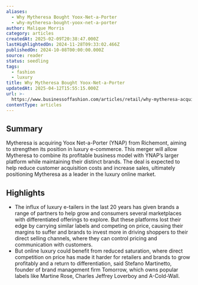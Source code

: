 ```yaml
---
aliases:
  - Why Mytheresa Bought Yoox-Net-a-Porter
  - why-mytheresa-bought-yoox-net-a-porter
author: Malique Morris
category: articles
createdAt: 2025-02-09T20:38:47.000Z
lastHighlightedOn: 2024-11-28T09:33:02.466Z
publishedOn: 2024-10-08T00:00:00.000Z
source: reader
status: seedling
tags:
  - fashion
  - luxury
title: Why Mytheresa Bought Yoox-Net-a-Porter
updatedAt: 2025-04-12T15:55:15.000Z
url: >-
  https://www.businessoffashion.com/articles/retail/why-mytheresa-acquired-yoox-net-a-porter/?utm_source=futureplus.beehiiv.com&utm_medium=newsletter&utm_campaign=future-fridays-issue33&_bhlid=d05d3fffd857b7f1fd08dce0b051319809e83666&__readwiseLocation=
contentType: articles
---
```

## Summary

Mytheresa is acquiring Yoox Net-a-Porter (YNAP) from Richemont, aiming to strengthen its position in luxury e-commerce. This merger will allow Mytheresa to combine its profitable business model with YNAP’s larger platform while maintaining their distinct brands. The deal is expected to help reduce customer acquisition costs and increase sales, ultimately positioning Mytheresa as a leader in the luxury online market.

## Highlights

- The influx of luxury e-tailers in the last 20 years has given brands a range of partners to help grow and consumers several marketplaces with differentiated offerings to explore. But these platforms lost their edge by carrying similar labels and competing on price, causing their margins to suffer and brands to invest more in driving shoppers to their direct selling channels, where they can control pricing and communication with customers.
- But online luxury could benefit from reduced saturation, where direct competition on price has made it harder for retailers and brands to grow profitably and a return to differentiation, said Stefano Martinetto, founder of brand management firm Tomorrow, which owns popular labels like Martine Rose, Charles Jeffrey Loverboy and A-Cold-Wall.
